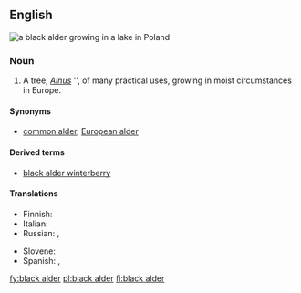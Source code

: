 ==English==
[[File:File:Alder in lake.jpg|thumb|a '''black alder''' growing in a lake in Poland]]
{{wikipedia|Alnus glutinosa}}
===Noun===
{{en-noun|sg=[[black]] [[alder]]}}

# A tree, ''[[Alnus]]'' {{taxlink|glutinosa}}'', of many practical uses, growing in moist circumstances in Europe.

====Synonyms====
* [[common alder]], [[European alder]]

====Derived terms====
* [[black alder winterberry]]

====Translations====
{{trans-top|Alnus glutinosa}}
* Finnish: {{t+|fi|tervaleppä}}
* Italian: {{t-|it|ontano nero|m}}
* Russian: {{t-|ru|ольха клейкая|f|sc=Cyrl|tr=ol'xá kléjkaja}}, {{t-|ru|ольха чёрная|f|sc=Cyrl|tr=ol'xá čórnaja}}
{{trans-mid}}
* Slovene: {{t-|sl|črna jelša}}
* Spanish: {{qualifier|Castilian Spanish}} {{t-|es|aliso|m}},  {{qualifier|Castilian Spanish}} {{t-|es|alisos|m|p}}
{{trans-bottom}}

{{commonslite}}

[[fy:black alder]]
[[pl:black alder]]
[[fi:black alder]]